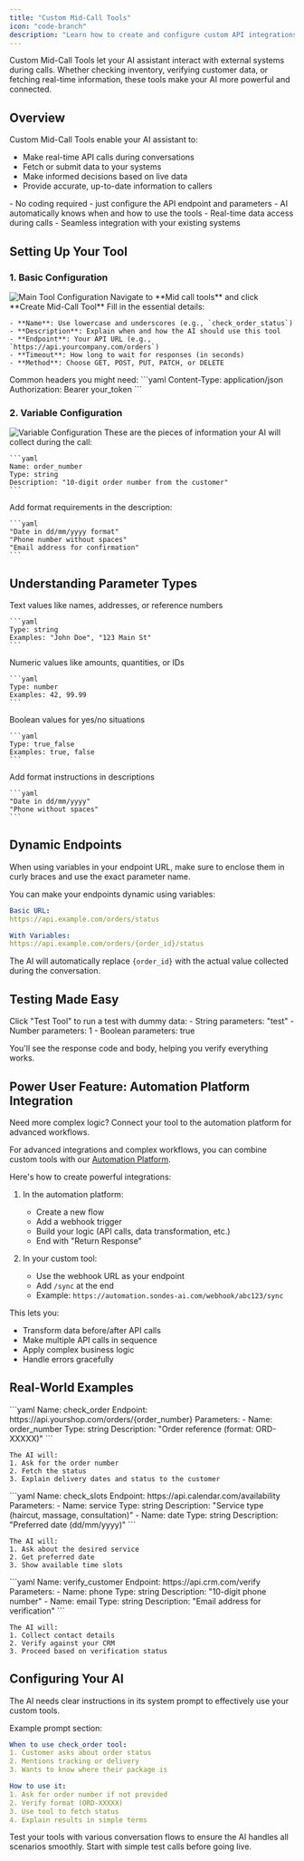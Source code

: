 ```yaml
---
title: "Custom Mid-Call Tools"
icon: "code-branch"
description: "Learn how to create and configure custom API integrations that your AI assistant can use during calls"
---
```


<Note>
  Custom Mid-Call Tools let your AI assistant interact with external systems
  during calls. Whether checking inventory, verifying customer data, or fetching
  real-time information, these tools make your AI more powerful and connected.
</Note>

## Overview

Custom Mid-Call Tools enable your AI assistant to:

- Make real-time API calls during conversations
- Fetch or submit data to your systems
- Make informed decisions based on live data
- Provide accurate, up-to-date information to callers

<Card title="Key Benefits" icon="star">
  - No coding required - just configure the API endpoint and parameters - AI
  automatically knows when and how to use the tools - Real-time data access
  during calls - Seamless integration with your existing systems
</Card>

## Setting Up Your Tool

### 1. Basic Configuration

<Frame>
  <img src="/resources/mid-call.png" alt="Main Tool Configuration" />
</Frame>

<Steps>
  <Step title="Access Tool Creation">
    Navigate to **Mid call tools** and click **Create Mid-Call Tool**
  </Step>

  <Step title="Configure Main Settings">
    Fill in the essential details:

    - **Name**: Use lowercase and underscores (e.g., `check_order_status`)
    - **Description**: Explain when and how the AI should use this tool
    - **Endpoint**: Your API URL (e.g., `https://api.yourcompany.com/orders`)
    - **Timeout**: How long to wait for responses (in seconds)
    - **Method**: Choose GET, POST, PUT, PATCH, or DELETE

  </Step>

  <Step title="Add Headers">
    Common headers you might need:
    ```yaml
    Content-Type: application/json
    Authorization: Bearer your_token
    ```
  </Step>
</Steps>

### 2. Variable Configuration

<Frame>
  <img src="/resources/mid-call-param.png" alt="Variable Configuration" />
</Frame>

<Steps>
  <Step title="Define Parameters">
    These are the pieces of information your AI will collect during the call:
    
    ```yaml
    Name: order_number
    Type: string
    Description: "10-digit order number from the customer"
    ```
  </Step>

  <Step title="Set Validation Rules">
    Add format requirements in the description:
    
    ```yaml
    "Date in dd/mm/yyyy format"
    "Phone number without spaces"
    "Email address for confirmation"
    ```
  </Step>
</Steps>

## Understanding Parameter Types

<CardGroup cols={2}>
  <Card title="String" icon="font">
    Text values like names, addresses, or reference numbers

    ```yaml
    Type: string
    Examples: "John Doe", "123 Main St"
    ```

  </Card>

  <Card title="Number" icon="calculator">
    Numeric values like amounts, quantities, or IDs

    ```yaml
    Type: number
    Examples: 42, 99.99
    ```

  </Card>

  <Card title="true_false" icon="toggle-on">
    Boolean values for yes/no situations

    ```yaml
    Type: true_false
    Examples: true, false
    ```

  </Card>

  <Card title="Formatting Help" icon="wand-magic-sparkles">
    Add format instructions in descriptions

    ```yaml
    "Date in dd/mm/yyyy"
    "Phone without spaces"
    ```

  </Card>
</CardGroup>

## Dynamic Endpoints

<Warning>
  When using variables in your endpoint URL, make sure to enclose them in curly
  braces and use the exact parameter name.
</Warning>

You can make your endpoints dynamic using variables:

```yaml
Basic URL:
https://api.example.com/orders/status

With Variables:
https://api.example.com/orders/{order_id}/status
```

The AI will automatically replace `{order_id}` with the actual value collected during the conversation.

## Testing Made Easy

<Card title="Automatic Testing" icon="vial">
Click "Test Tool" to run a test with dummy data:
- String parameters: "test"
- Number parameters: 1
- Boolean parameters: true

You'll see the response code and body, helping you verify everything works.

</Card>

## Power User Feature: Automation Platform Integration

<Note>
  Need more complex logic? Connect your tool to the automation platform for
  advanced workflows.
</Note>

For advanced integrations and complex workflows, you can combine custom tools with our [Automation Platform](/automation-platform/introduction).

Here's how to create powerful integrations:

1. In the automation platform:

   - Create a new flow
   - Add a webhook trigger
   - Build your logic (API calls, data transformation, etc.)
   - End with "Return Response"

2. In your custom tool:
   - Use the webhook URL as your endpoint
   - Add `/sync` at the end
   - Example: `https://automation.sondes-ai.com/webhook/abc123/sync`

This lets you:

- Transform data before/after API calls
- Make multiple API calls in sequence
- Apply complex business logic
- Handle errors gracefully

## Real-World Examples

<AccordionGroup>
  <Accordion title="Order Lookup System" icon="magnifying-glass">
    ```yaml
    Name: check_order
    Endpoint: https://api.yourshop.com/orders/{order_number}
    Parameters:
      - Name: order_number
        Type: string
        Description: "Order reference (format: ORD-XXXXX)"
    ```

    The AI will:
    1. Ask for the order number
    2. Fetch the status
    3. Explain delivery dates and status to the customer

  </Accordion>

  <Accordion title="Appointment Availability" icon="calendar">
    ```yaml
    Name: check_slots
    Endpoint: https://api.calendar.com/availability
    Parameters:
      - Name: service
        Type: string
        Description: "Service type (haircut, massage, consultation)"
      - Name: date
        Type: string
        Description: "Preferred date (dd/mm/yyyy)"
    ```

    The AI will:
    1. Ask about the desired service
    2. Get preferred date
    3. Show available time slots

  </Accordion>

  <Accordion title="Customer Verification" icon="shield-check">
    ```yaml
    Name: verify_customer
    Endpoint: https://api.crm.com/verify
    Parameters:
      - Name: phone
        Type: string
        Description: "10-digit phone number"
      - Name: email
        Type: string
        Description: "Email address for verification"
    ```

    The AI will:
    1. Collect contact details
    2. Verify against your CRM
    3. Proceed based on verification status

  </Accordion>
</AccordionGroup>

## Configuring Your AI

<Info>
  The AI needs clear instructions in its system prompt to effectively use your
  custom tools.
</Info>

Example prompt section:

```yaml
When to use check_order tool:
1. Customer asks about order status
2. Mentions tracking or delivery
3. Wants to know where their package is

How to use it:
1. Ask for order number if not provided
2. Verify format (ORD-XXXXX)
3. Use tool to fetch status
4. Explain results in simple terms
```

<Tip>
  Test your tools with various conversation flows to ensure the AI handles all
  scenarios smoothly. Start with simple test calls before going live.
</Tip>
